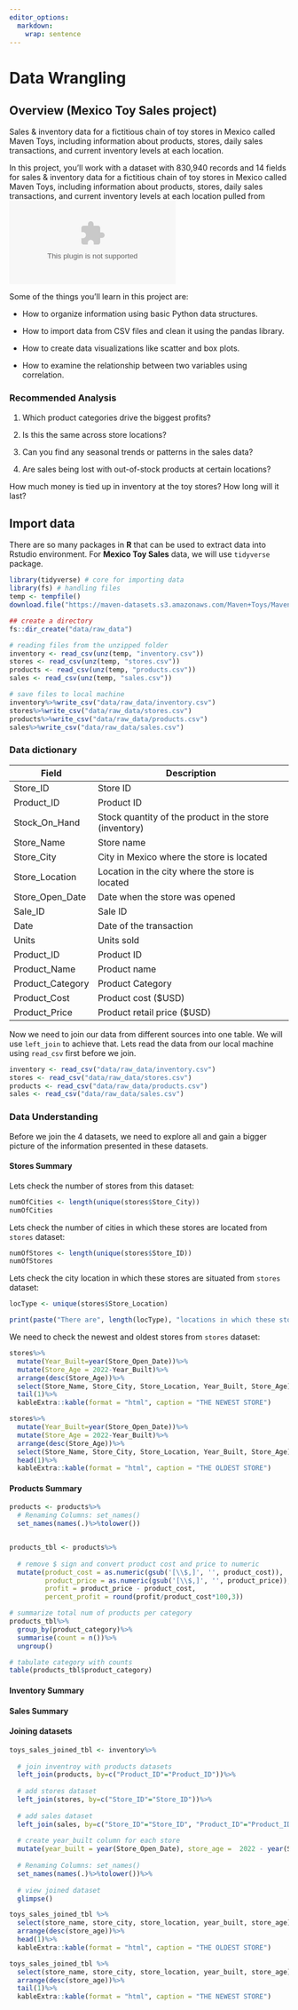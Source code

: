 ```yaml
---
editor_options: 
  markdown: 
    wrap: sentence
---
```


# Data Wrangling {#tidy}

## Overview (Mexico Toy Sales project)

Sales & inventory data for a fictitious chain of toy stores in Mexico called Maven Toys, including information about products, stores, daily sales transactions, and current inventory levels at each location.

In this project, you'll work with a dataset with 830,940 records and 14 fields for sales & inventory data for a fictitious chain of toy stores in Mexico called Maven Toys, including information about products, stores, daily sales transactions, and current inventory levels at each location pulled from ![Maven Analytics](https://maven-datasets.s3.amazonaws.com/Maven+Toys/Maven+Toys+Data.zip)

Some of the things you'll learn in this project are:

-   How to organize information using basic Python data structures.

-   How to import data from CSV files and clean it using the pandas library.

-   How to create data visualizations like scatter and box plots.

-   How to examine the relationship between two variables using correlation.

### Recommended Analysis

1.  Which product categories drive the biggest profits?

2.  Is this the same across store locations?

3.  Can you find any seasonal trends or patterns in the sales data?

4.  Are sales being lost with out-of-stock products at certain locations?

How much money is tied up in inventory at the toy stores?
How long will it last?

## Import data

There are so many packages in **R** that can be used to extract data into Rstudio environment.
For **Mexico Toy Sales** data, we will use `tidyverse` package.

```r
library(tidyverse) # core for importing data
library(fs) # handling files
temp <- tempfile()
download.file("https://maven-datasets.s3.amazonaws.com/Maven+Toys/Maven+Toys+Data.zip",temp, model="wb")

## create a directory
fs::dir_create("data/raw_data")

# reading files from the unzipped folder
inventory <- read_csv(unz(temp, "inventory.csv"))
stores <- read_csv(unz(temp, "stores.csv"))
products <- read_csv(unz(temp, "products.csv"))
sales <- read_csv(unz(temp, "sales.csv"))

# save files to local machine
inventory%>%write_csv("data/raw_data/inventory.csv")
stores%>%write_csv("data/raw_data/stores.csv")
products%>%write_csv("data/raw_data/products.csv")
sales%>%write_csv("data/raw_data/sales.csv")
```

### Data dictionary

| Field            | Description                                            |
|-------------------|-----------------------------------------------------|
| Store_ID         | Store ID                                               |
| Product_ID       | Product ID                                             |
| Stock_On_Hand    | Stock quantity of the product in the store (inventory) |
| Store_Name       | Store name                                             |
| Store_City       | City in Mexico where the store is located              |
| Store_Location   | Location in the city where the store is located        |
| Store_Open_Date  | Date when the store was opened                         |
| Sale_ID          | Sale ID                                                |
| Date             | Date of the transaction                                |
| Units            | Units sold                                             |
| Product_ID       | Product ID                                             |
| Product_Name     | Product name                                           |
| Product_Category | Product Category                                       |
| Product_Cost     | Product cost (\$USD)                                   |
| Product_Price    | Product retail price (\$USD)                           |

Now we need to join our data from different sources into one table.
We will use `left_join` to achieve that.
Lets read the data from our local machine using `read_csv` first before we join.

```r
inventory <- read_csv("data/raw_data/inventory.csv")
stores <- read_csv("data/raw_data/stores.csv")
products <- read_csv("data/raw_data/products.csv")
sales <- read_csv("data/raw_data/sales.csv")
```

### Data Understanding

Before we join the 4 datasets, we need to explore all and gain a bigger picture of the information presented in these datasets.

#### Stores Summary

Lets check the number of stores from this dataset:

```r
numOfCities <- length(unique(stores$Store_City))
numOfCities
```

Lets check the number of cities in which these stores are located from `stores` dataset:

```r
numOfStores <- length(unique(stores$Store_ID))
numOfStores
```

Lets check the city location in which these stores are situated from `stores` dataset:

```r
locType <- unique(stores$Store_Location)

print(paste("There are", length(locType), "locations in which these stores are located. These locations are namely ",locType[1],",",locType[2],",",locType[3], "and", locType[4]))
```

We need to check the newest and oldest stores from `stores` dataset:

```r
stores%>%
  mutate(Year_Built=year(Store_Open_Date))%>%
  mutate(Store_Age = 2022-Year_Built)%>%
  arrange(desc(Store_Age))%>%
  select(Store_Name, Store_City, Store_Location, Year_Built, Store_Age)%>%
  tail(1)%>%
  kableExtra::kable(format = "html", caption = "THE NEWEST STORE")
```

```r
stores%>%
  mutate(Year_Built=year(Store_Open_Date))%>%
  mutate(Store_Age = 2022-Year_Built)%>%
  arrange(desc(Store_Age))%>%
  select(Store_Name, Store_City, Store_Location, Year_Built, Store_Age)%>%
  head(1)%>%
  kableExtra::kable(format = "html", caption = "THE OLDEST STORE")

```
#### Products Summary

```r
products <- products%>%
  # Renaming Columns: set_names()
  set_names(names(.)%>%tolower())


products_tbl <- products%>%
  
  # remove $ sign and convert product cost and price to numeric
  mutate(product_cost = as.numeric(gsub('[\\$,]', '', product_cost)),
         product_price = as.numeric(gsub('[\\$,]', '', product_price)),
         profit = product_price - product_cost,
         percent_profit = round(profit/product_cost*100,3))

# summarize total num of products per category
products_tbl%>%
  group_by(product_category)%>%
  summarise(count = n())%>%
  ungroup()

# tabulate category with counts
table(products_tbl$product_category)
```
#### Inventory Summary

#### Sales Summary

#### Joining datasets

```r
toys_sales_joined_tbl <- inventory%>%
  
  # join inventroy with products datasets
  left_join(products, by=c("Product_ID"="Product_ID"))%>%
  
  # add stores dataset
  left_join(stores, by=c("Store_ID"="Store_ID"))%>%
  
  # add sales dataset
  left_join(sales, by=c("Store_ID"="Store_ID", "Product_ID"="Product_ID"))%>%
  
  # create year_built column for each store
  mutate(year_built = year(Store_Open_Date), store_age =  2022 - year(Store_Open_Date))%>%
  
  # Renaming Columns: set_names()
  set_names(names(.)%>%tolower())%>%
  
  # view joined dataset
  glimpse()

```
```r
toys_sales_joined_tbl %>% 
  select(store_name, store_city, store_location, year_built, store_age)%>%
  arrange(desc(store_age))%>%
  head(1)%>%
  kableExtra::kable(format = "html", caption = "THE OLDEST STORE")
```

```r
toys_sales_joined_tbl %>% 
  select(store_name, store_city, store_location, year_built, store_age)%>%
  arrange(desc(store_age))%>%
  tail(1)%>%
  kableExtra::kable(format = "html", caption = "THE NEWEST STORE")
```

```r
```
